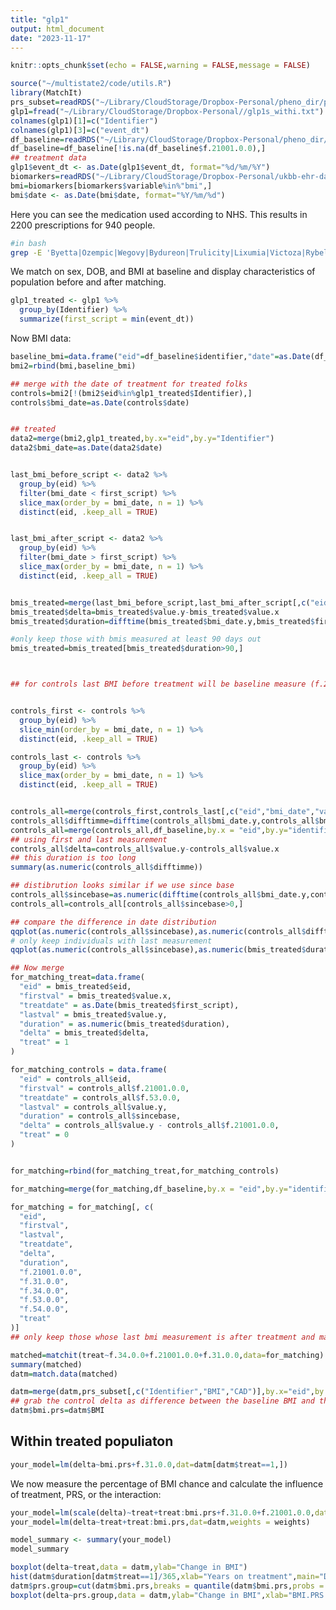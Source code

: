 ```yaml
---
title: "glp1"
output: html_document
date: "2023-11-17"
---
```


```r
knitr::opts_chunk$set(echo = FALSE,warning = FALSE,message = FALSE)

```


```r
source("~/multistate2/code/utils.R")
library(MatchIt)
prs_subset=readRDS("~/Library/CloudStorage/Dropbox-Personal/pheno_dir/prs_subset.rds")
glp1=fread("~/Library/CloudStorage/Dropbox-Personal//glp1s_withi.txt")
colnames(glp1)[1]=c("Identifier")
colnames(glp1)[3]=c("event_dt")
df_baseline=readRDS("~/Library/CloudStorage/Dropbox-Personal/pheno_dir/output/dfukb_baseline.rds")
df_baseline=df_baseline[!is.na(df_baseline$f.21001.0.0),]
## treatment data 
glp1$event_dt <- as.Date(glp1$event_dt, format="%d/%m/%Y")
biomarkers=readRDS("~/Library/CloudStorage/Dropbox-Personal/ukbb-ehr-data/data/biomarkers.rds")
bmi=biomarkers[biomarkers$variable%in%"bmi",]
bmi$date <- as.Date(bmi$date, format="%Y/%m/%d")

```

Here you can see the medication used according to NHS. This results in 2200 prescriptions for 940 people.

```bash
#in bash
grep -E 'Byetta|Ozempic|Wegovy|Bydureon|Trulicity|Lixumia|Victoza|Rybelsus|Liraglutide|Dulaglutide|Exenatide|Lixisenatide|Semaglutide' gp_scripts.txt > glp1s_withi.txt
```


We match on sex, DOB, and BMI at baseline and display characteristics of population before and after matching.
```r
glp1_treated <- glp1 %>%
  group_by(Identifier) %>%
  summarize(first_script = min(event_dt))

```


Now BMI data:

```r
baseline_bmi=data.frame("eid"=df_baseline$identifier,"date"=as.Date(df_baseline$f.53.0.0),"variable"="bmi",source="ukb","value"=df_baseline$f.21001.0.0)
bmi2=rbind(bmi,baseline_bmi)

## merge with the date of treatment for treated folks
controls=bmi2[!(bmi2$eid%in%glp1_treated$Identifier),]
controls$bmi_date=as.Date(controls$date)


## treated
data2=merge(bmi2,glp1_treated,by.x="eid",by.y="Identifier")
data2$bmi_date=as.Date(data2$date)


last_bmi_before_script <- data2 %>%
  group_by(eid) %>%
  filter(bmi_date < first_script) %>%
  slice_max(order_by = bmi_date, n = 1) %>%
  distinct(eid, .keep_all = TRUE)


last_bmi_after_script <- data2 %>%
  group_by(eid) %>%
  filter(bmi_date > first_script) %>%
  slice_max(order_by = bmi_date, n = 1) %>%
  distinct(eid, .keep_all = TRUE)


bmis_treated=merge(last_bmi_before_script,last_bmi_after_script[,c("eid","bmi_date","value")],by="eid")
bmis_treated$delta=bmis_treated$value.y-bmis_treated$value.x
bmis_treated$duration=difftime(bmis_treated$bmi_date.y,bmis_treated$first_script,units = "days")

#only keep those with bmis measured at least 90 days out
bmis_treated=bmis_treated[bmis_treated$duration>90,]



## for controls last BMI before treatment will be baseline measure (f.210001.0)


controls_first <- controls %>%
  group_by(eid) %>%
  slice_min(order_by = bmi_date, n = 1) %>%
  distinct(eid, .keep_all = TRUE)

controls_last <- controls %>%
  group_by(eid) %>%
  slice_max(order_by = bmi_date, n = 1) %>%
  distinct(eid, .keep_all = TRUE)


controls_all=merge(controls_first,controls_last[,c("eid","bmi_date","value")],by="eid")
controls_all$difftimme=difftime(controls_all$bmi_date.y,controls_all$bmi_date.x,units="days")
controls_all=merge(controls_all,df_baseline,by.x = "eid",by.y="identifier")
## using first and last measurement
controls_all$delta=controls_all$value.y-controls_all$value.x
## this duration is too long
summary(as.numeric(controls_all$difftimme))

## distibrution looks similar if we use since base
controls_all$sincebase=as.numeric(difftime(controls_all$bmi_date.y,controls_all$f.53.0.0,units = "days"))
controls_all=controls_all[controls_all$sincebase>0,]

## compare the difference in date distribution
qqplot(as.numeric(controls_all$sincebase),as.numeric(controls_all$difftimme))
# only keep individuals with last measurement 
qqplot(as.numeric(controls_all$sincebase),as.numeric(bmis_treated$duration))

## Now merge
for_matching_treat=data.frame(
  "eid" = bmis_treated$eid,
  "firstval" = bmis_treated$value.x,
  "treatdate" = as.Date(bmis_treated$first_script),
  "lastval" = bmis_treated$value.y,
  "duration" = as.numeric(bmis_treated$duration),
  "delta" = bmis_treated$delta,
  "treat" = 1
)

for_matching_controls = data.frame(
  "eid" = controls_all$eid,
  "firstval" = controls_all$f.21001.0.0,
  "treatdate" = controls_all$f.53.0.0,
  "lastval" = controls_all$value.y,
  "duration" = controls_all$sincebase,
  "delta" = controls_all$value.y - controls_all$f.21001.0.0,
  "treat" = 0
)


for_matching=rbind(for_matching_treat,for_matching_controls)

for_matching=merge(for_matching,df_baseline,by.x = "eid",by.y="identifier")

for_matching = for_matching[, c(
  "eid",
  "firstval",
  "lastval",
  "treatdate",
  "delta",
  "duration",
  "f.21001.0.0",
  "f.31.0.0",
  "f.34.0.0",
  "f.53.0.0",
  "f.54.0.0",
  "treat"
)]
## only keep those whose last bmi measurement is after treatment and matchon this 

matched=matchit(treat~f.34.0.0+f.21001.0.0+f.31.0.0,data=for_matching)
summary(matched)
datm=match.data(matched)

datm=merge(datm,prs_subset[,c("Identifier","BMI","CAD")],by.x="eid",by.y="Identifier")
## grab the control delta as difference between the baseline BMI and the last measured BMI
datm$bmi.prs=datm$BMI
```

## Within treated populiaton

```r
your_model=lm(delta~bmi.prs+f.31.0.0,dat=datm[datm$treat==1,])
```



We now measure the percentage of BMI chance and calculate the influence of treatment, PRS, or the interaction:

```r

your_model=lm(scale(delta)~treat+treat:bmi.prs+f.31.0.0+f.21001.0.0,dat=datm)
your_model=lm(delta~treat+treat:bmi.prs,dat=datm,weights = weights)

model_summary <- summary(your_model)
model_summary
```

```r
boxplot(delta~treat,data = datm,ylab="Change in BMI")
hist(datm$duration[datm$treat==1]/365,xlab="Years on treatment",main="Density")
datm$prs.group=cut(datm$bmi.prs,breaks = quantile(datm$bmi.prs,probs = seq(0,1,by=0.1)),labels = c(1:10))
boxplot(delta~prs.group,data = datm,ylab="Change in BMI",xlab="BMI.PRS Decile")
```
